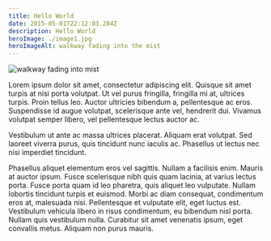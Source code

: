 ```yaml
---
title: Hello World
date: 2015-05-01T22:12:03.284Z
description: Hello World
heroImage: ./image1.jpg
heroImageAlt: walkway fading into the mist
---
```

![walkway fading into mist](image1.jpg "Deck")

Lorem ipsum dolor sit amet, consectetur adipiscing elit. Quisque sit amet turpis at nisi porta volutpat. 
Ut vel purus fringilla, fringilla mi at, ultrices turpis. Proin tellus leo. 
Auctor ultricies bibendum a, pellentesque ac eros. 
Suspendisse id augue volutpat, scelerisque ante vel, hendrerit dui. 
Vivamus volutpat semper libero, vel pellentesque lectus auctor ac. 

Vestibulum ut ante ac massa ultrices placerat. Aliquam erat volutpat. 
Sed laoreet viverra purus, quis tincidunt nunc iaculis ac. 
Phasellus ut lectus nec nisi imperdiet tincidunt.

Phasellus aliquet elementum eros vel sagittis. Nullam a facilisis enim. Mauris at auctor ipsum. 
Fusce scelerisque nibh quis quam lacinia, at varius lectus porta. Fusce porta quam id leo pharetra, quis aliquet leo vulputate. 
Nullam lobortis tincidunt turpis et euismod. Morbi ac diam consequat, condimentum eros at, malesuada nisi. 
Pellentesque et vulputate elit, eget luctus est. Vestibulum vehicula libero in risus condimentum, eu bibendum nisl porta. 
Nullam quis vestibulum nulla. Curabitur sit amet venenatis ipsum, eget convallis metus. Aliquam non purus mauris.
